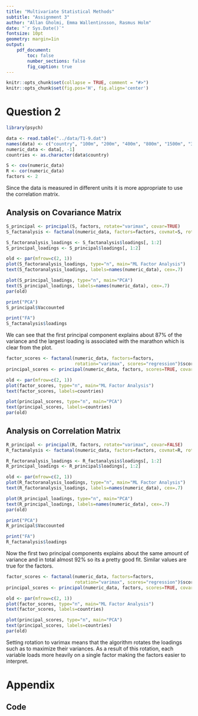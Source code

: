 ```yaml
---
title: "Multivariate Statistical Methods"
subtitle: "Assignment 3"
author: "Allan Gholmi, Emma Wallentinsson, Rasmus Holm"
date: "`r Sys.Date()`"
fontsize: 10pt
geometry: margin=1in
output:
    pdf_document:
        toc: false
        number_sections: false
        fig_caption: true
---
```


```r
knitr::opts_chunk$set(collapse = TRUE, comment = "#>")
knitr::opts_chunk$set(fig.pos='H', fig.align='center')
```

# Question 2

```r
library(psych)

data <- read.table("../data/T1-9.dat")
names(data) <- c("country", "100m", "200m", "400m", "800m", "1500m", "3000m", "marathon")
numeric_data <- data[, -1]
countries <- as.character(data$country)

S <- cov(numeric_data)
R <- cor(numeric_data)
factors <- 2
```

Since the data is measured in different units it is more appropriate to use the correlation matrix.

## Analysis on Covariance Matrix

```r
S_principal <- principal(S, factors, rotate="varimax", covar=TRUE)
S_factanalysis <- factanal(numeric_data, factors=factors, covmat=S, rotation="varimax")

S_factoranalysis_loadings <- S_factanalysis$loadings[, 1:2]
S_principal_loadings <- S_principal$loadings[, 1:2]

old <- par(mfrow=c(2, 1))
plot(S_factoranalysis_loadings, type="n", main="ML Factor Analysis")
text(S_factoranalysis_loadings, labels=names(numeric_data), cex=.7)

plot(S_principal_loadings, type="n", main="PCA")
text(S_principal_loadings, labels=names(numeric_data), cex=.7)
par(old)
```

```r
print("PCA")
S_principal$Vaccounted

print("FA")
S_factanalysis$loadings
```

We can see that the first principal component explains about 87\% of the variance and the largest loading is associated with the marathon which is clear from the plot.

```r
factor_scores <- factanal(numeric_data, factors=factors,
                          rotation="varimax", scores="regression")$scores
principal_scores <- principal(numeric_data, factors, scores=TRUE, covar=TRUE)$scores

old <- par(mfrow=c(2, 1))
plot(factor_scores, type="n", main="ML Factor Analysis")
text(factor_scores, labels=countries)

plot(principal_scores, type="n", main="PCA")
text(principal_scores, labels=countries)
par(old)
```

## Analysis on Correlation Matrix

```r
R_principal <- principal(R, factors, rotate="varimax", covar=FALSE)
R_factanalysis <- factanal(numeric_data, factors=factors, covmat=R, rotation="varimax")

R_factoranalysis_loadings <- R_factanalysis$loadings[, 1:2]
R_principal_loadings <- R_principal$loadings[, 1:2]

old <- par(mfrow=c(2, 1))
plot(R_factoranalysis_loadings, type="n", main="ML Factor Analysis")
text(R_factoranalysis_loadings, labels=names(numeric_data), cex=.7)

plot(R_principal_loadings, type="n", main="PCA")
text(R_principal_loadings, labels=names(numeric_data), cex=.7)
par(old)
```

```r
print("PCA")
R_principal$Vaccounted

print("FA")
R_factanalysis$loadings
```

Now the first two principal components explains about the same amount of variance and in total almost 92\% so its a pretty good fit. Similar values are true for the factors.


```r
factor_scores <- factanal(numeric_data, factors=factors,
                          rotation="varimax", scores="regression")$scores
principal_scores <- principal(numeric_data, factors, scores=TRUE, covar=FALSE)$scores

old <- par(mfrow=c(2, 1))
plot(factor_scores, type="n", main="ML Factor Analysis")
text(factor_scores, labels=countries)

plot(principal_scores, type="n", main="PCA")
text(principal_scores, labels=countries)
par(old)
```

Setting rotation to varimax means that the algorithm rotates the loadings such as to maximize their variances. As a result of this rotation, each variable loads more heavily on a single factor making the factors easier to interpret.

\newpage

# Appendix

## Code

```r

```
